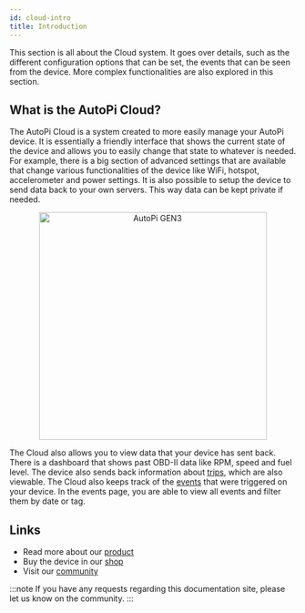 ```yaml
---
id: cloud-intro
title: Introduction
---
```



This section is all about the Cloud system. It goes over details, such as the different configuration
options that can be set, the events that can be seen from the device. More complex functionalities
are also explored in this section.

## What is the AutoPi Cloud?

The AutoPi Cloud is a system created to more easily manage your AutoPi device. It is essentially a
friendly interface that shows the current state of the device and allows you to easily change that
state to whatever is needed. For example, there is a big section of advanced settings that are
available that change various functionalities of the device like WiFi, hotspot, accelerometer
and power settings. It is also possible to setup the device to send data back to your own servers.
This way data can be kept private if needed.

<p align="center">
  <img src={useBaseUrl('/img/gen3device_narrow.png')} alt="AutoPi GEN3" width="400"/>
</p>

The Cloud also allows you to view data that your device has sent back. There is a dashboard that
shows past OBD-II data like RPM, speed and fuel level. The device also sends back information about
[trips](/cloud/trips.md), which are also viewable. The Cloud also keeps track of the
[events](/cloud/events/index.md) that were triggered on your device. In the events page, you are
able to view all events and filter them by date or tag.

## Links

  - Read more about our [product](https://autopi.io)
  - Buy the device in our [shop](https://shop.autopi.io)
  - Visit our [community](https://community.autopi.io)

:::note
If you have any requests regarding this documentation site, please let us know on the community.
:::
